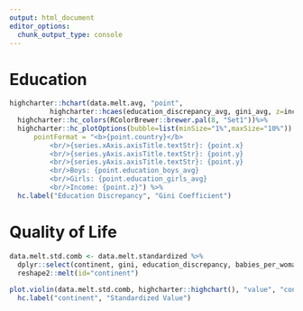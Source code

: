 ```yaml
---
output: html_document
editor_options: 
  chunk_output_type: console
---
```

# Education

```r
highcharter::hchart(data.melt.avg, "point",
          highcharter::hcaes(education_discrepancy_avg, gini_avg, z=income_avg, group = continent)) %>% 
  highcharter::hc_colors(RColorBrewer::brewer.pal(8, "Set1"))%>% 
  highcharter::hc_plotOptions(bubble=list(minSize="1%",maxSize="10%")) %>% highcharter::hc_tooltip(
      pointFormat = "<b>{point.country}</b>
          <br/>{series.xAxis.axisTitle.textStr}: {point.x}
          <br/>{series.yAxis.axisTitle.textStr}: {point.y}
          <br/>{series.yAxis.axisTitle.textStr}: {point.y}
          <br/>Boys: {point.education_boys_avg}
          <br/>Girls: {point.education_girls_avg}
          <br/>Income: {point.z}") %>%
  hc.label("Education Discrepancy", "Gini Coefficient")
```

# Quality of Life

```r
data.melt.std.comb <- data.melt.standardized %>% 
  dplyr::select(continent, gini, education_discrepancy, babies_per_woman, suicide) %>%
  reshape2::melt(id="continent")
  
plot.violin(data.melt.std.comb, highcharter::highchart(), "value", "continent", "variable", highcharter::data_to_boxplot(data.melt.std.comb, value, continent, variable)) %>%
  hc.label("continent", "Standardized Value")
```

